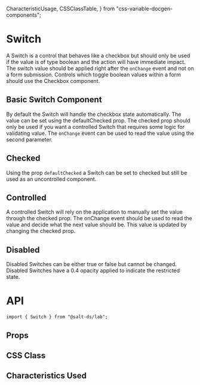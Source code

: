   CharacteristicUsage,
  CSSClassTable,
} from "css-variable-docgen-components";

<Meta of={SwitchStories} />

# Switch

A Switch is a control that behaves like a checkbox but should only be used if the value is of type boolean and the action will have immediate impact. The switch value should be applied right after the `onChange` event and not on a form submission. Controls which toggle boolean values within a form should use the Checkbox component.

## Basic Switch Component

By default the Switch will handle the checkbox state automatically. The value can be set using the defaultChecked prop. The checked prop should only be used if you want a controlled Switch that requires some logic for validating value. The `onChange` event can be used to read the value using the second parameter.

<Canvas>
  <Story of={SwitchStories.FeatureSwitch} />
</Canvas>

## Checked

Using the prop `defaultChecked` a Switch can be set to checked but still be used as an uncontrolled component.

<Canvas>
  <Story of={SwitchStories.Checked} />
</Canvas>

## Controlled

A controlled Switch will rely on the application to manually set the value through the checked prop. The onChange event should be used to read the value and decide what the next value should be. This value is updated by changing the checked prop.

<Canvas>
  <Story of={SwitchStories.Controlled} />
</Canvas>

## Disabled

Disabled Switches can be either true or false but cannot be changed. Disabled Switches have a 0.4 opacity applied to indicate the restricted state.

<Canvas>
  <Story of={SwitchStories.Disabled} />
</Canvas>

# API

```
import { Switch } from "@salt-ds/lab";
```

## Props

<ArgsTable of={Switch} />

## CSS Class

<CSSClassTable of={Switch} />

## Characteristics Used

<CharacteristicUsage of={Switch} />
